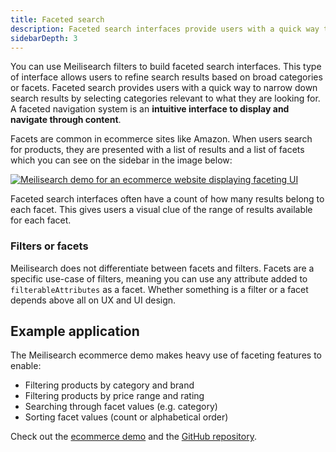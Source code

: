 ```yaml
---
title: Faceted search
description: Faceted search interfaces provide users with a quick way to narrow down search results by selecting categories relevant to their query.
sidebarDepth: 3
---
```

You can use Meilisearch filters to build faceted search interfaces. This type of interface allows users to refine search results based on broad categories or facets. Faceted search provides users with a quick way to narrow down search results by selecting categories relevant to what they are looking for. A faceted navigation system is an **intuitive interface to display and navigate through content**.

Facets are common in ecommerce sites like Amazon. When users search for products, they are presented with a list of results and a list of facets which you can see on the sidebar in the image below:

<Frame>
  <a href="https://ecommerce.meilisearch.com/?utm_campaign=oss&utm_source=docs&utm_medium=faceted-search&utm_content=image">
    <img src="/docs/assets/images/faceted-search/facets-ecommerce.png" alt="Meilisearch demo for an ecommerce website displaying faceting UI" />
  </a>
</Frame>

Faceted search interfaces often have a count of how many results belong to each facet. This gives users a visual clue of the range of results available for each facet.

### Filters or facets

Meilisearch does not differentiate between facets and filters. Facets are a specific use-case of filters, meaning you can use any attribute added to `filterableAttributes` as a facet. Whether something is a filter or a facet depends above all on UX and UI design.

## Example application

The Meilisearch ecommerce demo makes heavy use of faceting features to enable:
- Filtering products by category and brand
- Filtering products by price range and rating
- Searching through facet values (e.g. category)
- Sorting facet values (count or alphabetical order)

Check out the [ecommerce demo](https://ecommerce.meilisearch.com/?utm_campaign=oss&utm_source=docs&utm_medium=faceted-search&utm_content=link) and the [GitHub repository](https://github.com/meilisearch/ecommerce-demo/).